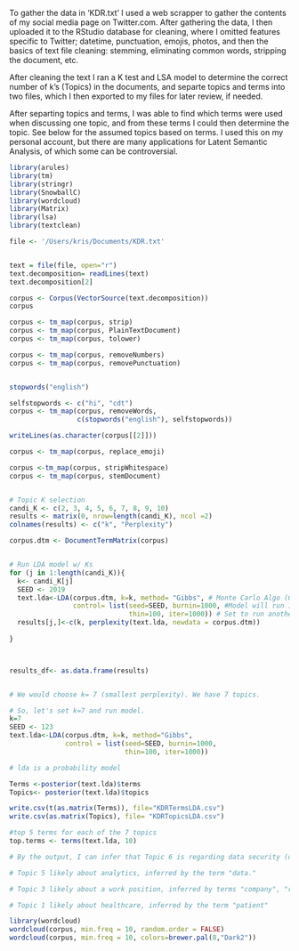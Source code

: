 
To gather the data in 'KDR.txt' I used a web scrapper to gather the contents of my social media page on Twitter.com. After gathering the data, I then uploaded it to the RStudio database for cleaning, where I omitted features specific to Twitter; datetime, punctuation, emojis, photos, and then the basics of text file cleaning: stemming, eliminating common words, stripping the document, etc. 

After cleaning the text I ran a K test and LSA model to determine the correct number of k's (Topics) in the documents, and separte topics and terms into two files, which I then exported to my files for later review, if needed. 

After separting topics and terms, I was able to find which terms were used when discussing one topic, and from these terms I could then determine the topic. See below for the assumed topics based on terms. 
I used this on my personal account, but there are many applications for Latent Semantic Analysis, of which some can be controversial. 

```r
library(arules)
library(tm)
library(stringr)
library(SnowballC)
library(wordcloud)
library(Matrix)
library(lsa)
library(textclean)

file <- '/Users/kris/Documents/KDR.txt'


text = file(file, open="r")
text.decomposition= readLines(text)
text.decomposition[2]

corpus <- Corpus(VectorSource(text.decomposition))
corpus

corpus <- tm_map(corpus, strip)
corpus <- tm_map(corpus, PlainTextDocument)
corpus <- tm_map(corpus, tolower)

corpus <- tm_map(corpus, removeNumbers)
corpus <- tm_map(corpus, removePunctuation)


stopwords("english")

selfstopwords <- c("hi", "cdt")
corpus <- tm_map(corpus, removeWords,
                 c(stopwords("english"), selfstopwords))

writeLines(as.character(corpus[[2]]))

corpus <- tm_map(corpus, replace_emoji)

corpus <-tm_map(corpus, stripWhitespace)
corpus <- tm_map(corpus, stemDocument)


# Topic K selection
candi_K <- c(2, 3, 4, 5, 6, 7, 8, 9, 10)
results <- matrix(0, nrow=length(candi_K), ncol =2)
colnames(results) <- c("k", "Perplexity")

corpus.dtm <- DocumentTermMatrix(corpus)


# Run LDA model w/ Ks
for (j in 1:length(candi_K)){
  k<- candi_K[j]
  SEED <- 2019
  text.lda<-LDA(corpus.dtm, k=k, method= "Gibbs", # Monte Carlo Algo (Gibbs)
                control= list(seed=SEED, burnin=1000, #Model will run 1000 times prior to recording any results
                              thin=100, iter=1000)) # Set to run another 1000 iterations, and record every 100th run. Can play w/. 
  results[j,]<-c(k, perplexity(text.lda, newdata = corpus.dtm))
  
}



results_df<- as.data.frame(results)


# We would choose k= 7 (smallest perplexity). We have 7 topics.

# So, let's set k=7 and run model. 
k=7
SEED <- 123
text.lda<-LDA(corpus.dtm, k=k, method="Gibbs",
              control = list(seed=SEED, burnin=1000,
                             thin=100, iter=1000))

# lda is a probability model

Terms <-posterior(text.lda)$terms
Topics<- posterior(text.lda)$topics

write.csv(t(as.matrix(Terms)), file="KDRTermsLDA.csv")
write.csv(as.matrix(Topics), file= "KDRTopicsLDA.csv")

#top 5 terms for each of the 7 topics
top.terms <- terms(text.lda, 10)

# By the output, I can infer that Topic 6 is regarding data security (due to the term "hash")

# Topic 5 likely about analytics, inferred by the term "data."

# Topic 3 likely about a work position, inferred by terms "company", "right."

# Topic 1 likely about healthcare, inferred by the term "patient"

library(wordcloud)
wordcloud(corpus, min.freq = 10, random.order = FALSE)
wordcloud(corpus, min.freq = 10, colors=brewer.pal(8,"Dark2"))

```









